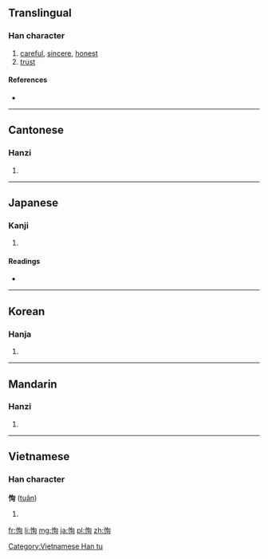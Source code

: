{{also|悛}}
==Translingual==

===Han character===
{{Han char|rn=61|rad=心|as=06|sn=9|four=9702<sub>0</sub>|canj=心心日 (PPA)|ids=⿰[[忄]][[旬]]}}

# [[careful]], [[sincere]], [[honest]]
# [[trust]]

====References====
* {{Han ref|kx=0383.180|dkj=10520|dj=0713.090|hdz=42297.080|uh=6042|ud=24642|bh=CECB|bd=52939}}

----

==Cantonese==

===Hanzi===
{{yue-hanzi|jyut=[[seon1]]|y=seun1}}

# {{defn|lang=yue|sort=心06}}

----

==Japanese==

===Kanji===
{{ja-kanji|grade=|rs=心06}}

# {{defn|lang=ja|sort=心06}}

====Readings====
* {{ja-readings|on=[[じゅん]] (jun), [[しゅん]] (shun)|kun=[[まこと]] (makoto)}}

----

==Korean==

===Hanja===
{{ko-hanja|hangeul=[[순]], [[준]]|eumhun=|rv=sun, jun|mr=sun, chun|y=swun, cwun}}

# {{defn|lang=ko|sort=心06}}

----

==Mandarin==

===Hanzi===
{{cmn-hanzi|pin=[[xún]] ([[xun2]])|wg=hsün<sup>2</sup>}}

# {{defn|lang=cmn|sort=心06}}

----

==Vietnamese==

===Han character===
'''恂''' ([[tuân]])

# {{defn|lang=vi}}

[[Category:Vietnamese Han tu]]

[[fr:恂]]
[[li:恂]]
[[mg:恂]]
[[ja:恂]]
[[pl:恂]]
[[zh:恂]]